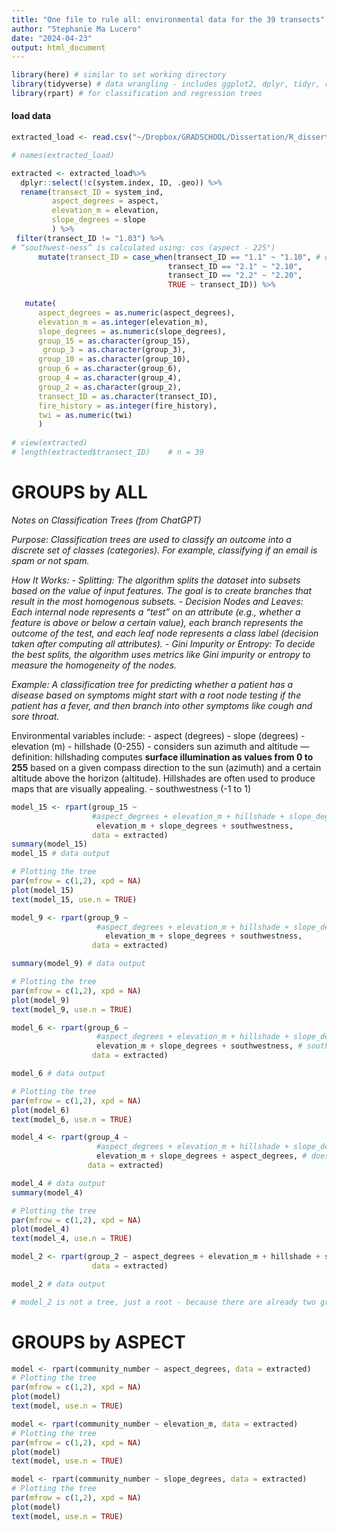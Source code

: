 ```yaml
---
title: "One file to rule all: environmental data for the 39 transects"
author: "Stephanie Ma Lucero"
date: "2024-04-23"
output: html_document
---
```


```r
library(here) # similar to set working directory
library(tidyverse) # data wrangling - includes ggplot2, dplyr, tidyr, readr, purr, tibble, stringr, forcats
library(rpart) # for classification and regression trees
```

#### load data

```r
extracted_load <- read.csv("~/Dropbox/GRADSCHOOL/Dissertation/R_dissertation/chaparraldegradation_2022/chaparraldegradation_2022/Extracted_Elevation_Slope_Aspect_Hillshade_20m.csv", header = TRUE, na.strings=c("","NA")) 

# names(extracted_load)

extracted <- extracted_load%>% 
  dplyr::select(!c(system.index, ID, .geo)) %>% 
  rename(transect_ID = system_ind, 
         aspect_degrees = aspect, 
         elevation_m = elevation, 
         slope_degrees = slope
         ) %>% 
 filter(transect_ID != "1.03") %>% 
# “southwest-ness” is calculated using: cos (aspect - 225°)
      mutate(transect_ID = case_when(transect_ID == "1.1" ~ "1.10", # old ~ new
                                   transect_ID == "2.1" ~ "2.10",
                                   transect_ID == "2.2" ~ "2.20",
                                   TRUE ~ transect_ID)) %>% 
  
   mutate(
      aspect_degrees = as.numeric(aspect_degrees),
      elevation_m = as.integer(elevation_m),
      slope_degrees = as.numeric(slope_degrees),
      group_15 = as.character(group_15),
       group_3 = as.character(group_3),
      group_10 = as.character(group_10),
      group_6 = as.character(group_6),
      group_4 = as.character(group_4),
      group_2 = as.character(group_2),
      transect_ID = as.character(transect_ID), 
      fire_history = as.integer(fire_history), 
      twi = as.numeric(twi)
      )
  
# view(extracted)
# length(extracted$transect_ID)    # n = 39
```

# GROUPS by ALL 

_Notes on Classification Trees (from ChatGPT)_

_Purpose: Classification trees are used to classify an outcome into a discrete set of classes (categories). For example, classifying if an email is spam or not spam._

_How It Works:_
_- Splitting: The algorithm splits the dataset into subsets based on the value of input features. The goal is to create branches that result in the most homogenous subsets._
_- Decision Nodes and Leaves: Each internal node represents a "test" on an attribute (e.g., whether a feature is above or below a certain value), each branch represents the outcome of the test, and each leaf node represents a class label (decision taken after computing all attributes)._
_- Gini Impurity or Entropy: To decide the best splits, the algorithm uses metrics like Gini impurity or entropy to measure the homogeneity of the nodes._

_Example:_
_A classification tree for predicting whether a patient has a disease based on symptoms might start with a root node testing if the patient has a fever, and then branch into other symptoms like cough and sore throat._

Environmental variables include:
- aspect (degrees)
- slope (degrees)
- elevation (m)
- hillshade (0-255) - considers sun azimuth and altitude 
--- definition: hillshading computes __surface illumination as values from 0 to 255__ based on a given compass direction to the sun (azimuth) and a certain altitude above the horizon (altitude). Hillshades are often used to produce maps that are visually appealing.
- southwestness (-1 to 1)


```r

model_15 <- rpart(group_15 ~ 
                  #aspect_degrees + elevation_m + hillshade + slope_degrees + southwestness,  # tree can't handle interacting terms
                   elevation_m + slope_degrees + southwestness, 
                  data = extracted)
summary(model_15)
model_15 # data output

# Plotting the tree
par(mfrow = c(1,2), xpd = NA)
plot(model_15)
text(model_15, use.n = TRUE)
```

```r
model_9 <- rpart(group_9 ~ 
                   #aspect_degrees + elevation_m + hillshade + slope_degrees + southwestness,  # tree can't handle interacting terms
                     elevation_m + slope_degrees + southwestness, 
                  data = extracted)

summary(model_9) # data output

# Plotting the tree
par(mfrow = c(1,2), xpd = NA)
plot(model_9)
text(model_9, use.n = TRUE)
```

```r
model_6 <- rpart(group_6 ~ 
                   #aspect_degrees + elevation_m + hillshade + slope_degrees + southwestness,  # tree can't handle interacting terms
                   elevation_m + slope_degrees + southwestness, # southwestness and aspect_degrees result in the same tree
                  data = extracted)

model_6 # data output

# Plotting the tree
par(mfrow = c(1,2), xpd = NA)
plot(model_6)
text(model_6, use.n = TRUE)
```

```r
model_4 <- rpart(group_4 ~ 
                   #aspect_degrees + elevation_m + hillshade + slope_degrees + southwestness,  # tree can't handle interacting terms
                   elevation_m + slope_degrees + aspect_degrees, # doesn't run with southwestness
                 data = extracted)

model_4 # data output
summary(model_4)

# Plotting the tree
par(mfrow = c(1,2), xpd = NA)
plot(model_4)
text(model_4, use.n = TRUE)
```
```r
model_2 <- rpart(group_2 ~ aspect_degrees + elevation_m + hillshade + slope_degrees + southwestness,  # tree can't handle interacting terms
                  data = extracted)

model_2 # data output

# model_2 is not a tree, just a root - because there are already two groups so nothing predicts the split.

```

# GROUPS by ASPECT 

```r
model <- rpart(community_number ~ aspect_degrees, data = extracted)
# Plotting the tree
par(mfrow = c(1,2), xpd = NA)
plot(model)
text(model, use.n = TRUE)
```

```r
model <- rpart(community_number ~ elevation_m, data = extracted)
# Plotting the tree
par(mfrow = c(1,2), xpd = NA)
plot(model)
text(model, use.n = TRUE)
```

```r
model <- rpart(community_number ~ slope_degrees, data = extracted)
# Plotting the tree
par(mfrow = c(1,2), xpd = NA)
plot(model)
text(model, use.n = TRUE)
```
